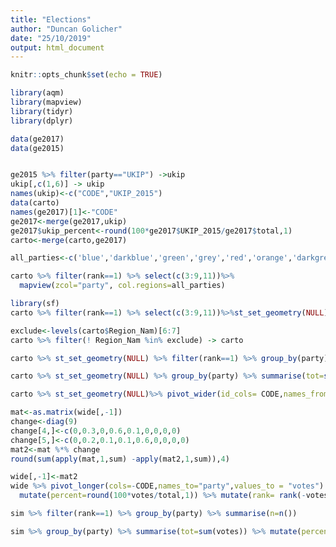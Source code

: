 ```yaml
---
title: "Elections"
author: "Duncan Golicher"
date: "25/10/2019"
output: html_document
---
```


```r
knitr::opts_chunk$set(echo = TRUE)
```


```r
library(aqm)
library(mapview)
library(tidyr)
library(dplyr)

data(ge2017)
data(ge2015)


ge2015 %>% filter(party=="UKIP") ->ukip
ukip[,c(1,6)] -> ukip
names(ukip)<-c("CODE","UKIP_2015")
data(carto)
names(ge2017)[1]<-"CODE"
ge2017<-merge(ge2017,ukip)
ge2017$ukip_percent<-round(100*ge2017$UKIP_2015/ge2017$total,1)
carto<-merge(carto,ge2017)
```


```r
all_parties<-c('blue','darkblue','green','grey','red','orange','darkgreen','black', 'darkorange')

carto %>% filter(rank==1) %>% select(c(3:9,11))%>%
  mapview(zcol="party", col.regions=all_parties)
```


```r
library(sf)
carto %>% filter(rank==1) %>% select(c(3:9,11))%>%st_set_geometry(NULL) %>% dt()
```

```r
exclude<-levels(carto$Region_Nam)[6:7]
carto %>% filter(! Region_Nam %in% exclude) -> carto
```


```r
carto %>% st_set_geometry(NULL) %>% filter(rank==1) %>% group_by(party) %>% summarise(n=n())


```

```r
carto %>% st_set_geometry(NULL) %>% group_by(party) %>% summarise(tot=sum(votes)) %>% mutate(percent = round(100*tot / sum(tot),1))
```


```r
carto %>% st_set_geometry(NULL)%>% pivot_wider(id_cols= CODE,names_from = party,values_from = votes,values_fill = list(votes=0), values_fn =list(votes=sum)) -> wide

mat<-as.matrix(wide[,-1])
change<-diag(9)
change[4,]<-c(0,0.3,0,0.6,0.1,0,0,0,0)
change[5,]<-c(0,0.2,0.1,0.1,0.6,0,0,0,0)
mat2<-mat %*% change 
round(sum(apply(mat,1,sum) -apply(mat2,1,sum)),4)

```


```r
wide[,-1]<-mat2
wide %>% pivot_longer(cols=-CODE,names_to="party",values_to = "votes") %>% filter(votes>0) %>% group_by(CODE) %>% mutate(total=sum(votes)) %>%
  mutate(percent=round(100*votes/total,1)) %>% mutate(rank= rank(-votes,ties="first")) %>% mutate(margin=votes[rank==1]-votes[rank==2])-> sim
```


```r
sim %>% filter(rank==1) %>% group_by(party) %>% summarise(n=n())
```


```r
sim %>% group_by(party) %>% summarise(tot=sum(votes)) %>% mutate(percent = round(100*tot / sum(tot),1))
```

